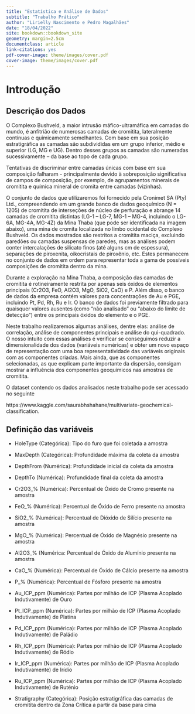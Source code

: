 ```yaml
--- 
title: "Estatística e Análise de Dados"
subtitle: "Trabalho Prático"
author: "Lirielly Nascimento e Pedro Magalhães"
date: "18/04/2022"
site: bookdown::bookdown_site
geometry: margin=2.5cm
documentclass: article
link-citations: yes
pdf-cover-image: theme/images/cover.pdf
cover-image: theme/images/cover.pdf
---
```


\newpage

# Introdução {-}

## Descrição dos Dados {-}

O Complexo Bushveld, a maior intrusão máfico-ultramáfica em camadas do mundo, é anfitrião de numerosas camadas de cromitita, lateralmente contínuas e quimicamente semelhantes. Com base em sua posição estratigráfica as camadas são subdivididas em um grupo inferior, médio e superior (LG, MG e UG). Dentro desses grupos as camadas são numeradas sucessivamente – da base ao topo de cada grupo. 

Tentativas de discriminar entre camadas únicas com base em sua composição falharam - principalmente devido à sobreposição significativa de campos de composição, por exemplo, de agrupamentos minerais de cromitita e química mineral de cromita entre camadas (vizinhas).

O conjunto de dados que utilizaremos foi fornecido pela Cronimet SA (Pty) Ltd., compreendendo em um grande banco de dados geoquímico (N = 1205) de cromitita de interseções de núcleo de perfuração e abrange 14 camadas de cromitita distintas (LG-1 – LG-7, MG-1 – MG-4, incluindo o LG-6A, MG-4A, MG-4Z) da Mina Thaba (que pode ser identificada na imagem abaixo), uma mina de cromita localizada no limbo ocidental do Complexo Bushveld. Os dados mostrados são restritos a cromitita maciça, excluindo paredões ou camadas suspensas de paredes, mas as análises podem conter intercalações de silicato finos (até alguns cm de espessura), separações de piroxenita, oikocristais de piroxênio, etc. Estes permanecem no conjunto de dados em ordem para representar toda a gama de possíveis composições de cromitita dentro da mina.

Durante a exploração na Mina Thaba, a composição das camadas de cromitita é rotineiramente restrita por apenas seis óxidos de elementos principais (Cr2O3, FeO, Al2O3, MgO, SiO2, CaO) e P. Além disso, o banco de dados da empresa contém valores para concentrações de Au e PGE, incluindo Pt, Pd, Rh, Ru e Ir. O banco de dados foi previamente filtrado para quaisquer valores ausentes (como “não analisado” ou “abaixo do limite de detecção”) entre os principais óxidos do elemento e o PGE.



Neste trabalho realizaremos algumas análises, dentre elas: análise de correlação, análise de componentes principais e análise do qui-quadrado. O nosso intuito com essas análises é verificar se conseguimos reduzir a dimensionalidade dos dados (variáveis numéricas) e obter um novo espaço de representação com uma boa representatividade das variáveis originais com as componentes criadas. Mais ainda, que as componentes selecionadas, as que explicam parte importante da dispersão, consigam mostrar a influência dos componentes geoquímicos nas amostras de cromitita.

O dataset contendo os dados analisados neste trabalho pode ser acessado no seguinte

https://www.kaggle.com/saurabhshahane/multivariate-geochemical-classification.


## Definição das variáveis {-}

- HoleType (Categórica): Tipo do furo que foi coletada a amostra

- MaxDepth (Categórica): Profundidade máxima da coleta da amostra

- DepthFrom (Numérica): Profundidade inicial da coleta da amostra

- DepthTo (Numérica): Profundidade final da coleta da amostra

- Cr2O3_% (Numérica): Percentual de Óxido de Cromo presente na amostra

- FeO_% (Numérica): Percentual de Óxido de Ferro presente na amostra

- SiO2_% (Numérica): Percentual de Dióxido de Silício presente na amostra

- MgO_% (Numérica): Percentual de Óxido de Magnésio presente na amostra

- Al2O3_% (Numérica: Percentual de Óxido de Alumínio presente na amostra

- CaO_% (Numérica): Percentual de Óxido de Cálcio presente na amostra

- P_% (Numérica): Percentual de Fósforo presente na amostra

- Au_ICP_ppm (Numérica): Partes por milhão de ICP (Plasma Acoplado Indutivamente) de Ouro

- Pt_ICP_ppm (Numérica): Partes por milhão de ICP (Plasma Acoplado Indutivamente) de Platina

- Pd_ICP_ppm (Numérica): Partes por milhão de ICP (Plasma Acoplado Indutivamente) de Paládio

- Rh_ICP_ppm (Numérica): Partes por milhão de ICP (Plasma Acoplado Indutivamente) de Ródio

- Ir_ICP_ppm (Numérica): Partes por milhão de ICP (Plasma Acoplado Indutivamente) de Irídio

- Ru_ICP_ppm (Numérica): Partes por milhão de ICP (Plasma Acoplado Indutivamente) de Ruténio

- Stratigraphy (Categórica): Posição estratigráfica das camadas de cromitita dentro da Zona Crítica a partir da base para cima


\newpage
